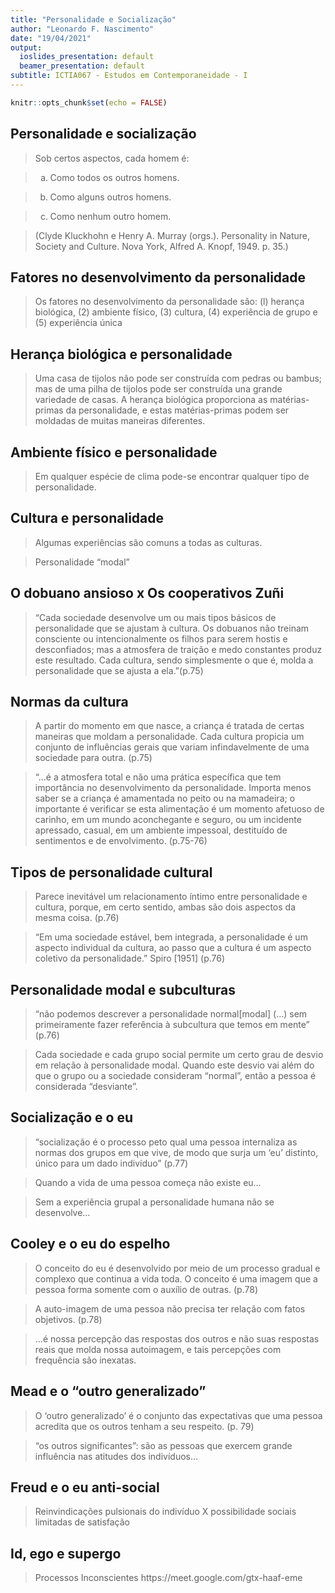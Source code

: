 ```yaml
---
title: "Personalidade e Socialização"
author: "Leonardo F. Nascimento"
date: "19/04/2021"
output:
  ioslides_presentation: default
  beamer_presentation: default
subtitle: ICTIA067 - Estudos em Contemporaneidade - I
---
```


```r
knitr::opts_chunk$set(echo = FALSE)
```

## Personalidade e socialização

> Sob certos aspectos, cada homem é:
<br>

>a) Como todos os outros homens.
<br>

>b) Como alguns outros homens.
<br>

>c) Como nenhum outro homem.



>(Clyde Kluckhohn e Henry A. Murray
(orgs.). Personality in Nature, Society
and Culture. Nova York, Alfred A.
Knopf, 1949. p. 35.)

## Fatores no desenvolvimento da personalidade

>Os fatores no desenvolvimento da personalidade são: (l) herança biológica, (2) ambiente físico, (3) cultura, (4) experiência de grupo e (5) experiência única

## Herança biológica e personalidade

> Uma casa de tijolos não pode ser construída com pedras ou bambus; mas de uma pilha de tijolos pode ser construída una grande variedade de casas. A herança biológica proporciona as matérias-primas da personalidade, e estas matérias-primas podem ser moldadas de muitas maneiras diferentes.

## Ambiente físico e personalidade

>Em qualquer espécie de clima pode-se encontrar qualquer tipo de personalidade.

## Cultura e personalidade

>Algumas experiências são comuns a todas as culturas.
<br>

>Personalidade “modal”
<br>

## O dobuano ansioso x Os cooperativos Zuñi

>“Cada sociedade desenvolve um ou mais tipos básicos de personalidade que se ajustam à cultura. Os dobuanos não treinam consciente ou intencionalmente os filhos para serem hostis e desconfiados; mas a atmosfera de traição e medo constantes produz este resultado. Cada cultura, sendo simplesmente o que é, molda a personalidade que se ajusta a ela.”(p.75)
<br>

## Normas da cultura

> A partir do momento em que nasce, a criança é tratada de certas maneiras que moldam a personalidade. Cada cultura propicia um conjunto de influências gerais que variam infindavelmente de uma sociedade para outra. (p.75)
<br>

>“...é a atmosfera total e não uma prática específica que tem importância no desenvolvimento da personalidade. Importa menos saber se a criança é amamentada no peito ou na mamadeira; o importante é verificar se esta alimentação é um momento afetuoso de carinho, em um mundo aconchegante e seguro, ou um incidente apressado, casual, em um ambiente impessoal, destituído de sentimentos e de envolvimento. (p.75-76)
<br>

## Tipos de personalidade cultural

> Parece inevitável um relacionamento íntimo entre personalidade e cultura, porque, em certo sentido, ambas são dois aspectos da mesma coisa. (p.76)
<br>

>“Em uma sociedade estável, bem integrada, a personalidade é um aspecto individual da cultura, ao passo que a cultura é um aspecto coletivo da personalidade.” Spiro [1951] (p.76)
<br>

## Personalidade modal e subculturas

>“não podemos descrever a personalidade normal[modal] (...) sem primeiramente fazer referência à subcultura que temos em mente” (p.76)
<br>

>Cada sociedade e cada grupo social permite um certo grau de desvio em relação à personalidade modal. Quando este desvio vai além do que o grupo ou a sociedade consideram “normal”, então a pessoa é considerada “desviante”.
<br>

## Socialização e o eu

>“socialização é o processo peto qual uma pessoa internaliza as normas dos grupos em que vive, de modo que surja um ‘eu’ distinto, único para um dado indivíduo” (p.77)
<br>

>Quando a vida de uma pessoa começa não existe eu...
<br>

>Sem a experiência grupal a personalidade humana não se desenvolve...
<br>

## Cooley e o eu do espelho

>O conceito do eu é desenvolvido por meio de um processo gradual e complexo que continua a vida toda. O conceito é uma imagem que a pessoa forma somente com o auxílio de outras. (p.78)
<br>

>A auto-imagem de uma pessoa não precisa ter relação com fatos objetivos. (p.78)
<br>

>...é nossa percepção das respostas dos outros e não suas respostas reais que molda nossa autoimagem, e tais percepções com frequência são inexatas.
<br>

## Mead e o “outro generalizado”

> O ‘outro generalizado’ é o conjunto das expectativas que uma pessoa acredita que os outros tenham a seu respeito. (p. 79)
<br>

>“os outros significantes”: são as pessoas que exercem grande influência nas atitudes dos indivíduos...
<br>

## Freud e o eu anti-social

>Reinvindicações pulsionais do indivíduo X possibilidade sociais limitadas de satisfação

## Id, ego e supergo

>Processos Inconscientes 
https://meet.google.com/gtx-haaf-eme